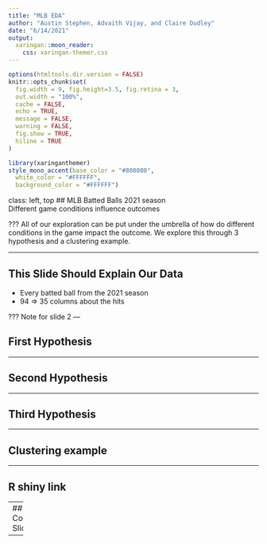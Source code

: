 ---
title: "MLB EDA"
author: "Austin Stephen, Advaith Vijay, and Claire Dudley"
date: "6/14/2021"
output:
  xaringan::moon_reader:
    css: xaringan-themer.css
---

```{r setup, include=FALSE}
options(htmltools.dir.version = FALSE)
knitr::opts_chunk$set(
  fig.width = 9, fig.height=3.5, fig.retina = 3,
  out.width = "100%",
  cache = FALSE,
  echo = TRUE,
  message = FALSE, 
  warning = FALSE,
  fig.show = TRUE,
  hiline = TRUE
)
```

```{r xaringan-themer, include=FALSE, warning=FALSE }
library(xaringanthemer)
style_mono_accent(base_color = "#808080",
  white_color = "#FFFFFF",
  background_color = "#FFFFFF")
```

class: left, top
## MLB Batted Balls 
2021 season  
Different game conditions influence outcomes

???
All of our exploration can be put under the umbrella of how do different conditions 
in the game impact the outcome. We explore this through 3 hypothesis and a clustering 
example.

---

## This Slide Should Explain Our Data

* Every batted ball from the 2021 season 
* 94 => 35 columns about the hits 



???
Note for slide 2
---

## First Hypothesis 

---

## Second Hypothesis

---

## Third Hypothesis 

---

## Clustering example

---

## R shiny link

---
## Conclusion Slide 

---




